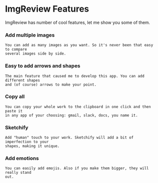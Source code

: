 
# ImgReview Features

ImgReview has number of cool features, let me show you some of them.

<Layout gap="10px 15px">
  <Cell span={6}>
    <h3>Add multiple images</h3>

    You can add as many images as you want. So it's never been that easy to compare
    several images side by side.
  </Cell>
  <Cell span={6}>
    <h3>Easy to add arrows and shapes</h3>

    The main feature that caused me to develop this app. You can add different shapes
    and (of course) arrows to make your point.
  </Cell>
  <Cell span={6}>
    <ContentImage
      alt="ImgReview - Add multiple images"
      width={900}
      height={598}
      src="/images/features-multiple-images.gif"
    />
  </Cell>
  <Cell span={6}>
    <ContentImage
      alt="ImgReview - Easy to add arrows and shapes"
      width={900}
      height={598}
      src="/images/features-add-shape-arrow.gif"
    />
  </Cell>
  <Cell span={6}>
    <h3>Copy all</h3>

    You can copy your whole work to the clipboard in one click and then paste it
    in any app of your choosing: gmail, slack, docs, you name it.
  </Cell>
  <Cell span={6}>
    <h3>Sketchify</h3>

    Add "human" touch to your work. Sketchify will add a bit of imperfection to your
    shapes, making it unique.
  </Cell>
  <Cell span={6}>
    <ContentImage
      alt="ImgReview - Copy all"
      width={900}
      height={598}
      src="/images/features-copy-all.gif"
    />
  </Cell>
  <Cell span={6}>
    <ContentImage
      alt="ImgReview - Sketchify"
      width={900}
      height={598}
      src="/images/features-sketchify.gif"
    />
  </Cell>
  <Cell span={6}>
    <h3>Add emotions</h3>

    You can easily add emojis. Also if you make them bigger, they will really stand
    out.
  </Cell>
  <Cell span={6}>&nbsp;</Cell>
  <Cell span={6}>
    <ContentImage
      alt="ImgReview - Add emotions"
      width={900}
      height={598}
      src="/images/features-emoji.gif"
    />
  </Cell>
  <Cell span={6}>&nbsp;</Cell>
</Layout>

